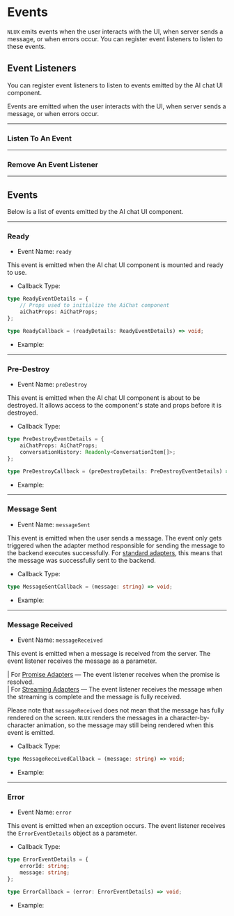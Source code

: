 








# Events

`NLUX` emits events when the user interacts with the UI, when server sends a message, or
when errors occur. You can register event listeners to listen to these events.

<PlatformSelector reactJs={EventListenersReactJs} javascript={EventListenersJavascript}/>

## Event Listeners

You can register event listeners to listen to events emitted by the AI chat UI component.

Events are emitted when the user interacts with the UI, when server sends a message, or
when errors occur.

---

### Listen To An Event

<PlatformSection reactJs={RegisterEventReactJs} javascript={RegisterEventJavascript}/>

---

### Remove An Event Listener

<PlatformSection reactJs={RemoveEventReactJs} javascript={RemoveEventJavascript}/>

---

## Events

Below is a list of events emitted by the AI chat UI component.

---

### Ready

* Event Name: `ready`

This event is emitted when the AI chat UI component is mounted and ready to use.

* Callback Type:

```ts
type ReadyEventDetails = {
    // Props used to initialize the AiChat component
    aiChatProps: AiChatProps;
};

type ReadyCallback = (readyDetails: ReadyEventDetails) => void;
```

* Example:

<PlatformSelector reactJs={EventReadyReactJs} javascript={EventReadyJavascript}/>

---

### Pre-Destroy

* Event Name: `preDestroy`

This event is emitted when the AI chat UI component is about to be destroyed.
It allows access to the component's state and props before it is destroyed.

* Callback Type:

```ts
type PreDestroyEventDetails = {
    aiChatProps: AiChatProps;
    conversationHistory: Readonly<ConversationItem[]>;
};

type PreDestroyCallback = (preDestroyDetails: PreDestroyEventDetails) => void;
```

* Example:

<PlatformSelector reactJs={EventPreDestroyReactJs} javascript={EventPreDestroyJavascript}/>

---

### Message Sent

* Event Name: `messageSent`

This event is emitted when the user sends a message. The event only gets triggered when the
adapter method responsible for sending the message to the backend executes successfully.
For [standard adapters](/reference/adapters), this means that the message was successfully sent to
the backend.

* Callback Type:

```ts
type MessageSentCallback = (message: string) => void;
```

* Example:

<PlatformSelector reactJs={EventMessageSentReactJs} javascript={EventMessageSentJavascript}/>

---

### Message Received

* Event Name: `messageReceived`

This event is emitted when a message is received from the server. The event listener receives the
message as a parameter.

| For [Promise Adapters](/reference/adapters/custom-adapters#batch-adapters) ― The event listener receives when the promise
is resolved.<br />
| For [Streaming Adapters](/reference/adapters/custom-adapters#streaming-adapters) ― The event listener receives the message
when the streaming is complete and the message is fully received.

Please note that `messageReceived` does not mean that the message has fully rendered on the screen.
`NLUX` renders the messages in a character-by-character animation, so the message may still being
rendered when this event is emitted.

* Callback Type:

```ts
type MessageReceivedCallback = (message: string) => void;
```

* Example:

<PlatformSelector reactJs={EventMessageReceivedReactJs} javascript={EventMessageReceivedJavascript}/>

---

### Error

* Event Name: `error`

This event is emitted when an exception occurs. The event listener receives the `ErrorEventDetails` object
as a parameter.

* Callback Type:

```typescript
type ErrorEventDetails = {
    errorId: string;
    message: string;
};

type ErrorCallback = (error: ErrorEventDetails) => void;
```

* Example:

<PlatformSelector reactJs={EventErrorReactJs} javascript={EventErrorJavascript}/>
